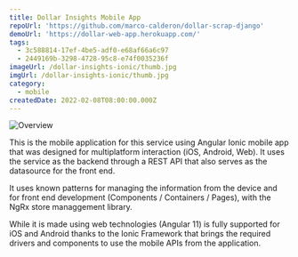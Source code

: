 ```yaml
---
title: Dollar Insights Mobile App
repoUrl: 'https://github.com/marco-calderon/dollar-scrap-django'
demoUrl: 'https://dollar-web-app.herokuapp.com/'
tags:
  - 3c588814-17ef-4be5-adf0-e68af66a6c97
  - 2449169b-3298-4728-95c8-e74f0035236f
imageUrl: /dollar-insights-ionic/thumb.jpg
imgUrl: /dollar-insights-ionic/thumb.jpg
category:
  - mobile
createdDate: 2022-02-08T08:00:00.000Z
---
```


![Overview](/dollar-insights-ionic/1.jpg)

This is the mobile application for this service using Angular Ionic mobile app that was designed for multiplatform interaction (iOS, Android, Web). It uses the service as the backend through a REST API that also serves as the datasource for the front end.

It uses known patterns for managing the information from the device and for front end development (Components / Containers / Pages), with the NgRx store managgement library.

While it is made using web technologies (Angular 11) is fully supported for iOS and Android thanks to the Ionic Framework that brings the required drivers and components to use the mobile APIs from the application.
